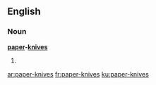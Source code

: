 ==English==
===Noun===
'''[[paper]]-[[knives]]'''
# {{alternative plural of|paper-knife|paperknives}}

[[ar:paper-knives]]
[[fr:paper-knives]]
[[ku:paper-knives]]